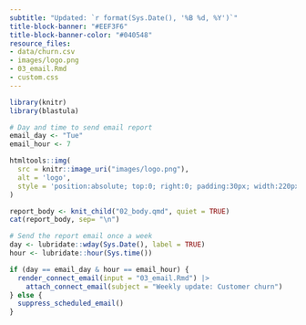 ```yaml
---
subtitle: "Updated: `r format(Sys.Date(), '%B %d, %Y')`"
title-block-banner: "#EEF3F6"
title-block-banner-color: "#040548"
resource_files:
- data/churn.csv
- images/logo.png
- 03_email.Rmd
- custom.css
---
```


```r
library(knitr)
library(blastula)

# Day and time to send email report
email_day <- "Tue"
email_hour <- 7
```

```r
htmltools::img(
  src = knitr::image_uri("images/logo.png"), 
  alt = 'logo', 
  style = 'position:absolute; top:0; right:0; padding:30px; width:220px; height:220px'
)
```

```r
report_body <- knit_child("02_body.qmd", quiet = TRUE)
cat(report_body, sep= "\n")
```

```r
# Send the report email once a week
day <- lubridate::wday(Sys.Date(), label = TRUE)
hour <- lubridate::hour(Sys.time())

if (day == email_day & hour == email_hour) {
  render_connect_email(input = "03_email.Rmd") |>
    attach_connect_email(subject = "Weekly update: Customer churn")
} else {
  suppress_scheduled_email()
}
```
